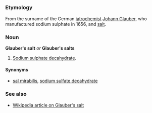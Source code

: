 =={{en}}==
===Etymology===
From the surname of the German [[iatrochemist]] [[w:Johann Glauber|Johann Glauber]], who manufactured sodium sulphate in 1656, and [[salt]].

===Noun===
'''Glauber's salt''' ''or'' '''Glauber's salts'''

#[[Sodium sulphate decahydrate]].

====Synonyms====
*[[sal mirabilis]], [[sodium sulfate decahydrate]]

===See also===
*[[w:Glauber's salt|Wikipedia article on Glauber's salt]]